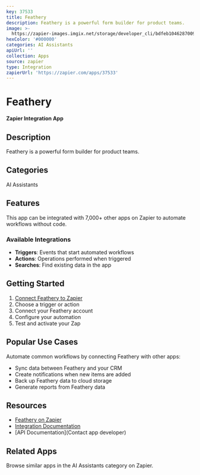 ```yaml
---
key: 37533
title: Feathery
description: Feathery is a powerful form builder for product teams.
image: >-
  https://zapier-images.imgix.net/storage/developer_cli/bdfeb1046287009062266c02ba778ef5.png?auto=format%2Ccompress&ixlib=python-3.0.0&q=50
hexColor: '#000000'
categories: AI Assistants
apiUrl: ''
collection: Apps
source: zapier
type: Integration
zapierUrl: 'https://zapier.com/apps/37533'
---
```

# Feathery

**Zapier Integration App**

## Description

Feathery is a powerful form builder for product teams.

## Categories

AI Assistants

## Features

This app can be integrated with 7,000+ other apps on Zapier to automate workflows without code.

### Available Integrations

- **Triggers**: Events that start automated workflows
- **Actions**: Operations performed when triggered
- **Searches**: Find existing data in the app

## Getting Started

1. [Connect Feathery to Zapier](https://zapier.com/apps/37533)
2. Choose a trigger or action
3. Connect your Feathery account
4. Configure your automation
5. Test and activate your Zap

## Popular Use Cases

Automate common workflows by connecting Feathery with other apps:

- Sync data between Feathery and your CRM
- Create notifications when new items are added
- Back up Feathery data to cloud storage
- Generate reports from Feathery data

## Resources

- [Feathery on Zapier](https://zapier.com/apps/37533)
- [Integration Documentation](https://zapier.com/apps/37533/integrations)
- [API Documentation](Contact app developer)

## Related Apps

Browse similar apps in the AI Assistants category on Zapier.
